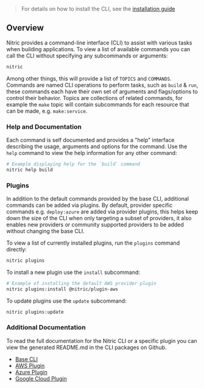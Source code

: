 > For details on how to install the CLI, see the [installation guide](./installation)

## Overview

Nitric provides a command-line interface (CLI) to assist with various tasks when building applications. To view a list of available commands you can call the CLI without specifying any subcommands or arguments:

```bash
nitric
```

Among other things, this will provide a list of `TOPICS` and `COMMANDS`. Commands are named CLI operations to perform tasks, such as `build` & `run`, these commands each have their own set of arguments and flags/options to control their behavior. Topics are collections of related commands, for example the `make` topic will contain subcommands for each resource that can be made, e.g. `make:service`.

### Help and Documentation

Each command is self documented and provides a "help" interface describing the usage, arguments and options for the command. Use the `help` command to view the help information for any other command:

```bash
# Example displaying help for the `build` command
nitric help build
```

### Plugins

In addition to the default commands provided by the base CLI, additional commands can be added via plugins. By default, provider specific commands e.g. `deploy:azure` are added via provider plugins, this helps keep down the size of the CLI when only targeting a subset of providers, it also enables new providers or community supported providers to be added without changing the base CLI.

To view a list of currently installed plugins, run the `plugins` command directly:

```bash
nitric plugins
```

To install a new plugin use the `install` subcommand:

```bash
# Example of installing the default AWS provider plugin
nitric plugins:install @nitric/plugin-aws
```

To update plugins use the `update` subcommand:

```bash
nitric plugins:update
```

### Additional Documentation

To read the full documentation for the Nitric CLI or a specific plugin you can view the generated README.md in the CLI packages on Github.

- [Base CLI](https://github.com/nitrictech/cli/blob/main/packages/base/README.md)
- [AWS Plugin](https://github.com/nitrictech/cli/blob/main/packages/plugins/aws/README.md)
- [Azure Plugin](https://github.com/nitrictech/cli/blob/main/packages/plugins/azure/README.md)
- [Google Cloud Plugin](https://github.com/nitrictech/cli/blob/main/packages/plugins/gcp/README.md)
